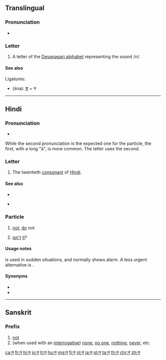 {{character info/new|image=[[File:Deva-न-order.gif|100px]]}}
{{also|ऩ|नृ|ने|नै|ন}}
==Translingual==

===Pronunciation===
* {{IPA|/nə/|lang=mul}}

===Letter===
{{mul-Deva|na}}

# A letter of the [[Devanagari alphabet]] representing the sound /n/.

====See also====
Ligatures:
* {{l|mul|श्न}} (śna): [[श]] + न

----

==Hindi==

===Pronunciation===
* {{IPA|[nɑː]|[nə]|lang=hi}}
While the second pronunciation is the expected one for the particle, the first, with a long "ā", is more common. The letter uses the second.

===Letter===
{{head|hi|letter}}

# The twentieth [[consonant]] of [[Hindi]].

====See also====
* {{list:Devanagari script letters/hi}}
* {{sense|with nuqta}} {{l|hi|ऩ}}

===Particle===
{{head|hi|particle|Urdu spelling|{{l|ur|نہ}}}}

# [[not]], [[do]] not
#: {{ux|hi|कृपया '''न''' पीजिए!|Please, '''do not''' drink [it]!}}
# [[isn't]] [[it]]?
#: {{ux|hi|मेरा नाम बहुत लम्बा है, '''न'''?|My name is very long, '''isn't it'''?}}

====Usage notes====
{{lang|hi|न}} is used in sudden situations, and normally shows alarm. A less urgent alternative is {{l|hi|मत}}.

====Synonyms====
* {{l|hi|मत}}
* {{l|hi|नहीं}}

----

==Sanskrit==

===Prefix===
{{head|sa|prefix}}

# [[not]]
# (when used with an [[interrogative]]) [[none]], [[no one]], [[nothing]], [[never]], etc.
#: {{ux|sa|[[अस्मद्|अहं]] [[तद्|तं]] '''न''' [[बोधति|बोधामि]]। [[तद्|स]] [[मांस|मांसं]] नकदापि [[खादति]]॥}}

[[ca:न]]
[[fr:न]]
[[hi:न]]
[[io:न]]
[[lt:न]]
[[hu:न]]
[[mg:न]]
[[fj:न]]
[[nl:न]]
[[ja:न]]
[[pl:न]]
[[ta:न]]
[[th:न]]
[[chr:न]]
[[zh:न]]